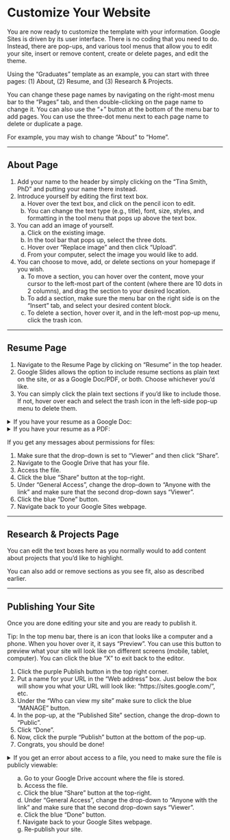 # Customize Your Website {.sec-google}

You are now ready to customize the template with your information. Google Sites is driven by its user interface. There is no coding that you need to do. Instead, there are pop-ups, and various tool menus that allow you to edit your site, insert or remove content, create or delete pages, and edit the theme.

Using the "Graduates" template as an example, you can start with three pages: (1) About, (2) Resume, and (3) Research & Projects.

You can change these page names by navigating on the right-most menu bar to the "Pages" tab, and then double-clicking on the page name to change it. You can also use the "+" button at the bottom of the menu bar to add pages. You can use the three-dot menu next to each page name to delete or duplicate a page.

For example, you may wish to change "About" to "Home".

<hr>

## About Page

1. Add your name to the header by simply clicking on the "Tina Smith, PhD" and putting your name there instead.
2. Introduce yourself by editing the first text box. 
  <ol type="a">
    <li>Hover over the text box, and click on the pencil icon to edit.</li>
    <li>You can change the text type (e.g., title), font, size, styles, and formatting in the tool menu that pops up above the text box.</li>
  </ol>
3. You can add an image of yourself.
  <ol type="a">
    <li>Click on the existing image.</li>
    <li>In the tool bar that pops up, select the three dots.</li>
    <li>Hover over "Replace image" and then click "Upload".</li>
    <li>From your computer, select the image you would like to add.</li>
  </ol>
4. You can choose to move, add, or delete sections on your homepage if you wish.
  <ol type="a">
    <li>To move a section, you can hover over the content, move your cursor to the left-most part of the content (where there are 10 dots in 2 columns), and drag the section to your desired location.</li>
    <li>To add a section, make sure the menu bar on the right side is on the "Insert" tab, and select your desired content block.</li>
    <li>To delete a section, hover over it, and in the left-most pop-up menu, click the trash icon.</li>
  </ol>

<hr>

## Resume Page

1. Navigate to the Resume Page by clicking on "Resume" in the top header.
2. Google Slides allows the option to include resume sections as plain text on the site, or as a Google Doc/PDF, or both. Choose whichever you'd like.
3. You can simply click the plain text sections if you'd like to include those. If not, hover over each and select the trash icon in the left-side pop-up menu to delete them.

<details>
<summary>If you have your resume as a Google Doc:</summary>
  <ol type="a">
    <li>In the right-side menu bar under the "Insert" tab, select "Docs".</li>
    <li>In the pop-up menu, select your Google Docs resume.</li>
    <li>Click the blue "Insert" button.</li>
    <li>Note that this will insert the Google Doc in a new section under your current section.</li>
  </ol>
</details>
<details>
<summary>If you have your resume as a PDF:</summary>
  <ol type="a">
    <li>You need to upload your PDF file to your Google Drive.</li>
    <li>In the right-side menu bar under the "Insert" tab, select "Drive".</li>
    <li>In the pop-up menu, navigate to and select your PDF resume.</li>
    <li>Click the blue "Insert" button.</li>
    <li>Not that this will insert the PDF in a new section under your current section.</li>
  </ol>
</details>

If you get any messages about permissions for files:

1. Make sure that the drop-down is set to "Viewer" and then click "Share".
2. Navigate to the Google Drive that has your file.
3. Access the file.
4. Click the blue "Share" button at the top-right.
5. Under "General Access", change the drop-down to "Anyone with the link" and make sure that the second drop-down says "Viewer".
6. Click the blue "Done" button.
7. Navigate back to your Google Sites webpage.

<hr>

## Research & Projects Page

You can edit the text boxes here as you normally would to add content about projects that you'd like to highlight.

You can also add or remove sections as you see fit, also as described earlier.

<hr>

## Publishing Your Site

Once you are done editing your site and you are ready to publish it.

Tip: In the top menu bar, there is an icon that looks like a computer and a phone. When you hover over it, it says "Preview". You can use this button to preview what your site will look like on different screens (mobile, tablet, computer). You can click the blue "X" to exit back to the editor.

1. Click the purple Publish button in the top right corner.
2. Put a name for your URL in the "Web address" box. Just below the box will show you what your URL will look like: "https://sites.google.com/", etc.
3. Under the "Who can view my site" make sure to click the blue "MANAGE" button.
4. In the pop-up, at the "Published Site" section, change the drop-down to "Public".
5. Click "Done".
6. Now, click the purple "Publish" button at the bottom of the pop-up.
7. Congrats, you should be done!

<details>
<summary>If you get an error about access to a file, you need to make sure the file is publicly viewable:</sumamry>
  <ol type="a">
    <li>Go to your Google Drive account where the file is stored.</li>
    <li>Access the file.</li>
    <li>Click the blue "Share" button at the top-right.</li>
    <li>Under "General Access", change the drop-down to "Anyone with the link" and make sure that the second drop-down says "Viewer".</li>
    <li>Click the blue "Done" button.</li>
    <li>Navigate back to your Google Sites webpage.</li>
    <li>Re-publish your site.</li>
  </ol>
</details>




